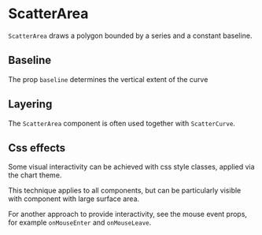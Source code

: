 
# ScatterArea

<Meta of={ScatterAreaStories} />

`ScatterArea` draws a polygon bounded by a series and a constant baseline.

<ArgTypes of={ScatterAreaStories} />

## Baseline

The prop `baseline` determines the vertical extent of the curve

<Canvas of={ScatterAreaStories.DefaultBaseline} />
<Canvas of={ScatterAreaStories.CustomBaseline} />

## Layering

The `ScatterArea` component is often used together with `ScatterCurve`.

<Canvas of={ScatterAreaStories.Composite} />

## Css effects

Some visual interactivity can be achieved with css style classes, applied via the chart theme.

<Canvas of={ScatterAreaStories.CssEffects} />

This technique applies to all components, but can be particularly visible with component with large surface area.

For another approach to provide interactivity, see the mouse event props, for example `onMouseEnter` and `onMouseLeave`.
